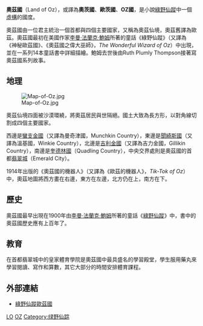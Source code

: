 '''奧茲國'''（Land of Oz），或譯為'''奧茨國'''、'''歐茨國'''、'''OZ國'''，是小說[[綠野仙蹤_(童話)|綠野仙蹤]]中一個[[虛構|虛構]]的國度。

奧茲國由一位君主統治一個首都與四個主要國家，又稱為奧茲仙境，奧茲舊譯為歐茲。奧茲國最初在美國作家[[李曼·法蘭克·鮑姆|李曼·法蘭克·鮑姆]]所著的童話《綠野仙蹤》（又譯為《神秘歐茲國》、《奧茲國之偉大巫師》，''The Wonderful Wizard of Oz''）中出現，並在一系列14本童話書中詳細描繪。鮑姆去世後由Ruth Plumly Thompson接著寫奧茲國系列故事。

==地理==
[[File:Map-of-Oz.jpg|thumb]]

奧茲仙境四面被沙漠環繞，將奧茲居民與世隔絕。國土大致為長方形，以對角線切割成四個主要國家。

西邊是[[蠻支金國|蠻支金國]]（又譯為曼奇津國，Munchkin Country），東邊是[[聞綺斯國|聞綺斯國]]（又譯為溫基國，Winkie Country），北邊是[[吉利金國|吉利金國]]（又譯為吉力金國，Gillikin Country），南邊是[[奎德林國|奎德林國]]（Quadling Country），中央交界處則是奧茲國的首都[[翡翠城|翡翠城]]（Emerald City）。

1914年出版的《奧茲國的機器人》（又譯為《歐茲的機器人》，''Tik-Tok of Oz''）中，奧茲地圖將西方畫在右邊，東方在左邊，北方仍在上，南方在下。

==歷史==
奧茲國最早出現在1900年由[[李曼·法蘭克·鮑姆|李曼·法蘭克·鮑姆]]所著的童話《[[綠野仙蹤_(童話)|綠野仙蹤]]》中，書中的奧茲國歷史應有上百年了。

==教育==
在首都翡翠城中的皇家體育學院是奧茲國中最具盛名的學習殿堂，學生服用藥丸來學習閱讀、寫作和算數，其它大部分的時間安排體育課程。

==外部連結==
*[http://oz.stycc.com/ 綠野仙蹤歐茲國] {{Wayback|url=http://oz.stycc.com/ |date=20201205113250 }}


[[Category:李曼·法兰克·鲍姆|LO]]
[[Category:虛構國家|OZ]]
[[Category:绿野仙踪|Category:绿野仙踪]]